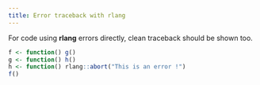 ```yaml
---
title: Error traceback with rlang
---
```


For code using **rlang** errors directly, clean traceback should be shown too.

```r
f <- function() g()
g <- function() h()
h <- function() rlang::abort("This is an error !")
f()
```